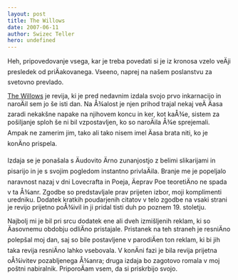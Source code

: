 ```yaml
---
layout: post
title: The Willows
date: 2007-06-11
author: Swizec Teller
hero: undefined
---
```


Heh, pripovedovanje vsega, kar je treba povedati si je iz kronosa vzelo veÄji presledek od priÄakovanega. Vseeno, naprej na našem poslanstvu za svetovno prevlado.

[The Willows](http://thewillowsmagazine.com/) je revija, ki je pred nedavnim izdala svojo prvo inkarnacijo in naroÄil sem jo še isti dan. Na Å¾alost je njen prihod trajal nekaj veÄ Äasa zaradi nekakšne napake na njihovem koncu in ker, kot kaÅ¾e, sistem za pošiljanje sploh še ni bil vzpostavljen, ko so naroÄila Å¾e sprejemali. Ampak ne zamerim jim, tako ali tako nisem imel Äasa brata niti, ko je konÄno prispela.

Izdaja se je ponašala s Äudovito Ärno zunanjostjo z belimi slikarijami in pisarijo in je s svojim pogledom instantno privlaÄila. Branje me je popeljalo naravnost nazaj v dni Lovecrafta in Poeja, Äeprav Poe teoretiÄno ne spada v ta Å¾anr. Zgodbe so predstavljale prav prijeten izbor, moji komplimenti uredniku. Dodatek kratkih poudarjenih citatov v telo zgodbe na vsaki strani je revijo prijetno poÅ¾ivil in ji pridal tisti duh po poznem 19. stoletju.

Najbolj mi je bil pri srcu dodatek ene ali dveh izmišljenih reklam, ki so Äasovnemu obdobju odliÄno pristajale. Pristanek na teh straneh je resniÄno polepšal moj dan, saj so bile postavljene v parodiÄen ton reklam, ki bi jih taka revija resniÄno lahko vsebovala. V konÄni fazi je bila revija prijetna oÅ¾ivitev pozabljenega Å¾anra; druga izdaja bo zagotovo romala v moj poštni nabiralnik. PriporoÄam vsem, da si priskrbijo svojo.
